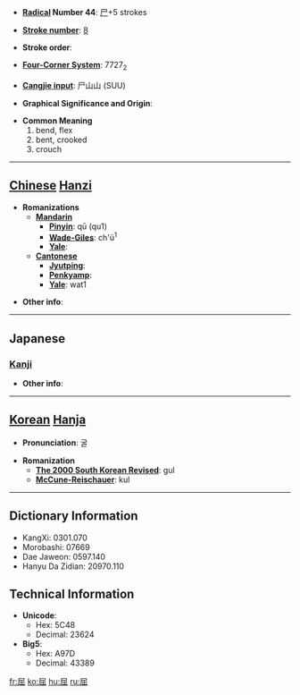 * '''[[Wiktionary:Chinese radical index| Radical]] Number 44''': [[Wiktionary:Chinese radical index 尸|尸]]+5 strokes

* '''[[Wiktionary:Chinese total strokes index|Stroke number]]''': [[Wiktionary:Chinese total strokes index 8|8]]

* '''Stroke order''': 

* '''[[Wiktionary:Chinese four corner index|Four-Corner System]]''': 7727<sub>2</sub>

* '''[[Wiktionary:Chinese Cangjie index|Cangjie input]]''': 尸山山 (SUU)

* '''Graphical Significance and Origin''': 

* '''Common Meaning'''
*#bend, flex
*# bent, crooked
*# crouch


----

== [[Chinese]] [[Hanzi]] ==

* '''Romanizations'''
** '''[[Mandarin]]'''
*** '''[[Pinyin]]''': qū (qu1)
*** '''[[Wade-Giles]]''': ch'ü<sup>1</sup>
*** '''[[Yale]]''': 
** '''[[Cantonese]]'''
*** '''[[Jyutping]]''':
*** '''[[Penkyamp]]''': 
*** '''[[Yale]]''': wat1

* '''Other info''': 

----

==Japanese==
===[[Kanji]]===
{{kanji|on readings=[[くつ]] (kutsu)
|kun readings=[[かがむ]] (kagamu), [[かがめる]] (kagameru)
}}

* '''Other info''':  

----

== [[Korean]] [[Hanja]] ==

* '''Pronunciation''': 굴

* '''Romanization'''
** '''[[The 2000 South Korean Revised Romanization|The 2000 South Korean Revised]]''': gul
** '''[[McCune-Reischauer]]''': kul

----

== Dictionary Information ==

* KangXi: 0301.070
* Morobashi: 07669
* Dae Jaweon: 0597.140
* Hanyu Da Zidian: 20970.110

== Technical Information ==

* '''Unicode''':
** Hex: 5C48
** Decimal: 23624
* '''Big5''':
** Hex: A97D
** Decimal: 43389

[[fr:屈]]
[[ko:屈]]
[[hu:屈]]
[[ru:屈]]